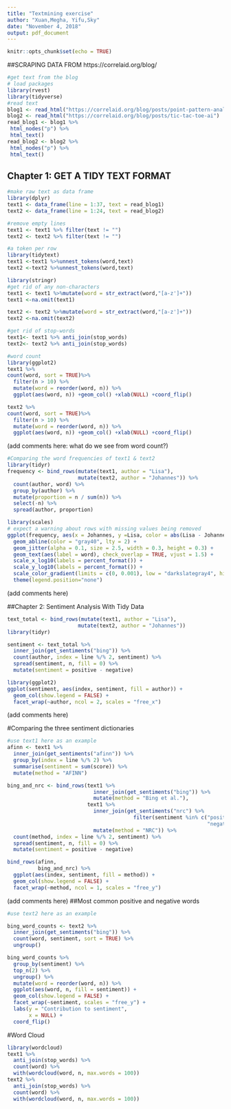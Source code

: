---
title: "Textmining exercise"
author: "Xuan,Megha, Yifu,Sky"
date: "November 4, 2018"
output: pdf_document
---

```{r setup, include=FALSE}
knitr::opts_chunk$set(echo = TRUE)
```

##SCRAPING DATA FROM https://correlaid.org/blog/

```{r}
#get text from the blog
# load packages
library(rvest)
library(tidyverse)
#read text
blog1 <- read_html("https://correlaid.org/blog/posts/point-pattern-analysis")
blog2 <- read_html("https://correlaid.org/blog/posts/tic-tac-toe-ai")
read_blog1 <- blog1 %>%
 html_nodes("p") %>%
 html_text()
read_blog2 <- blog2 %>%
 html_nodes("p") %>%
 html_text()
```

## Chapter 1: GET A TIDY TEXT FORMAT
```{r}
#make raw text as data frame
library(dplyr)
text1 <- data_frame(line = 1:37, text = read_blog1)
text2 <- data_frame(line = 1:24, text = read_blog2)

#remove empty lines
text1 <- text1 %>% filter(text != "")
text2 <- text2 %>% filter(text != "")

#a token per row
library(tidytext)
text1 <-text1 %>%unnest_tokens(word,text)
text2 <-text2 %>%unnest_tokens(word,text)

library(stringr)
#get rid of any non-characters
text1 <- text1 %>%mutate(word = str_extract(word,"[a-z']+"))
text1 <-na.omit(text1)

text2 <- text2 %>%mutate(word = str_extract(word,"[a-z']+"))
text2 <-na.omit(text2)

#get rid of stop-words
text1<- text1 %>% anti_join(stop_words)
text2<- text2 %>% anti_join(stop_words)

#word count
library(ggplot2)
text1 %>%
count(word, sort = TRUE)%>%
  filter(n > 10) %>%
  mutate(word = reorder(word, n)) %>%
  ggplot(aes(word, n)) +geom_col() +xlab(NULL) +coord_flip()

text2 %>%
count(word, sort = TRUE)%>%
  filter(n > 10) %>%
  mutate(word = reorder(word, n)) %>%
  ggplot(aes(word, n)) +geom_col() +xlab(NULL) +coord_flip()

```

(add comments here: what do we see from word count?)


```{r}
#Comparing the word frequencies of text1 & text2
library(tidyr)
frequency <- bind_rows(mutate(text1, author = "Lisa"),
                       mutate(text2, author = "Johannes")) %>%
  count(author, word) %>%
  group_by(author) %>%
  mutate(proportion = n / sum(n)) %>% 
  select(-n) %>% 
  spread(author, proportion)

library(scales)
# expect a warning about rows with missing values being removed
ggplot(frequency, aes(x = Johannes, y =Lisa, color = abs(Lisa - Johannes))) +
  geom_abline(color = "gray40", lty = 2) +
  geom_jitter(alpha = 0.1, size = 2.5, width = 0.3, height = 0.3) +
  geom_text(aes(label = word), check_overlap = TRUE, vjust = 1.5) +
  scale_x_log10(labels = percent_format()) +
  scale_y_log10(labels = percent_format()) +
  scale_color_gradient(limits = c(0, 0.001), low = "darkslategray4", high = "gray75") +
  theme(legend.position="none") 


```
(add comments here)

##Chapter 2: Sentiment Analysis With Tidy Data

```{r}
text_total <- bind_rows(mutate(text1, author = "Lisa"),
                       mutate(text2, author = "Johannes")) 
library(tidyr)

sentiment <- text_total %>%
  inner_join(get_sentiments("bing")) %>%
  count(author, index = line %/% 2, sentiment) %>%
  spread(sentiment, n, fill = 0) %>%
  mutate(sentiment = positive - negative)

library(ggplot2)
ggplot(sentiment, aes(index, sentiment, fill = author)) +
  geom_col(show.legend = FALSE) +
  facet_wrap(~author, ncol = 2, scales = "free_x")

```

(add comments here)

#Comparing the three sentiment dictionaries

```{r}
#use text1 here as an example
afinn <- text1 %>% 
  inner_join(get_sentiments("afinn")) %>% 
  group_by(index = line %/% 2) %>% 
  summarise(sentiment = sum(score)) %>% 
  mutate(method = "AFINN")

bing_and_nrc <- bind_rows(text1 %>% 
                            inner_join(get_sentiments("bing")) %>%
                            mutate(method = "Bing et al."),
                          text1 %>% 
                            inner_join(get_sentiments("nrc") %>% 
                                         filter(sentiment %in% c("positive", 
                                                                 "negative"))) %>%
                            mutate(method = "NRC")) %>%
  count(method, index = line %/% 2, sentiment) %>%
  spread(sentiment, n, fill = 0) %>%
  mutate(sentiment = positive - negative)

bind_rows(afinn, 
          bing_and_nrc) %>%
  ggplot(aes(index, sentiment, fill = method)) +
  geom_col(show.legend = FALSE) +
  facet_wrap(~method, ncol = 1, scales = "free_y")
```

(add comments here)
##Most common positive and negative words
```{r}
#use text2 here as an example

bing_word_counts <- text2 %>%
  inner_join(get_sentiments("bing")) %>%
  count(word, sentiment, sort = TRUE) %>%
  ungroup()

bing_word_counts %>%
  group_by(sentiment) %>%
  top_n(2) %>%
  ungroup() %>%
  mutate(word = reorder(word, n)) %>%
  ggplot(aes(word, n, fill = sentiment)) +
  geom_col(show.legend = FALSE) +
  facet_wrap(~sentiment, scales = "free_y") +
  labs(y = "Contribution to sentiment",
       x = NULL) +
  coord_flip()
```

#Word Cloud
```{r}
library(wordcloud)
text1 %>%
  anti_join(stop_words) %>%
  count(word) %>%
  with(wordcloud(word, n, max.words = 100))
text2 %>%
  anti_join(stop_words) %>%
  count(word) %>%
  with(wordcloud(word, n, max.words = 100))
```